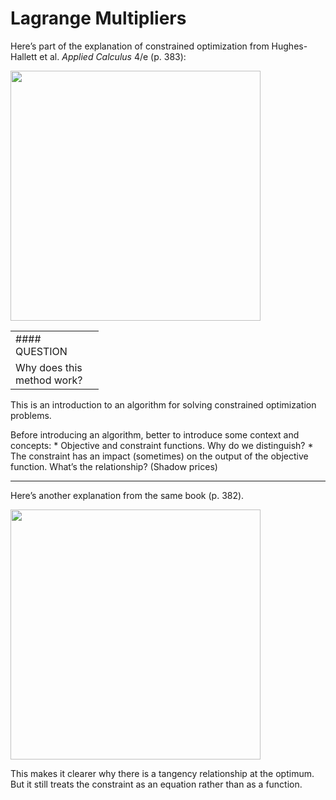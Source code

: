Lagrange Multipliers
========================================================

Here's part of the explanation of constrained optimization from Hughes-Hallett et al. *Applied Calculus* 4/e (p. 383):

<script src="https://ajax.googleapis.com/ajax/libs/jquery/1.7.1/jquery.min.js"></script>
<script src="../javascripts/main.js"></script>

<img src="HH-lagrange-explain.png" width=400>

-------------------
#### QUESTION

Why does this method work?

-------------------

This is an introduction to an algorithm for solving constrained optimization problems.

Before introducing an algorithm, better to introduce some context and concepts:
* Objective and constraint functions.  Why do we distinguish?
* The constraint has an impact (sometimes) on the output of the objective function.  What's the relationship?  (Shadow prices)

------------------

Here's another explanation from the same book (p. 382).  

<img src="HH-lagrange-explain-graphical.png" width=400>

This makes it clearer why there is a tangency relationship at the optimum.  But it still treats the constraint as an equation rather than as a function.

